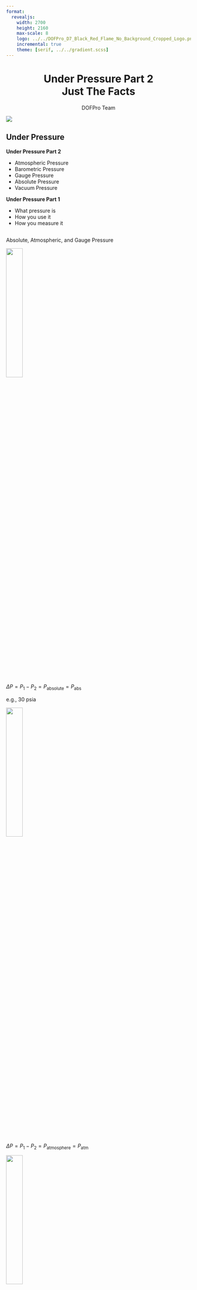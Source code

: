 ```yaml
---
format: 
  revealjs:
    width: 2700
    height: 2160
    max-scale: 8
    logo: ../../DOFPro_D7_Black_Red_Flame_No_Background_Cropped_Logo.png
    incremental: true
    theme: [serif, ../../gradient.scss]
---
```

# Under Pressure Part 2 </br> Just The Facts {style="text-align: center;"}

::: {style="text-align: center;"}
DOFPro Team
:::

![](../../DOFPro_D7_Black_Red_Flame_No_Background_Cropped.png){.absolute left="22%" top="-50%"}

## Under Pressure

**Under Pressure Part 2**

 * Atmospheric Pressure
 * Barometric Pressure
 * Gauge Pressure
 * Absolute Pressure
 * Vacuum Pressure

**Under Pressure Part 1**

 * What pressure is
 * How you use it
 * How you measure it

## 

:::{.absolute top=0 left=0 .bigbold130}
Absolute, Atmospheric, and Gauge Pressure
:::

:::{.fragment}
![](https://dofprobucket1.s3.us-east-2.amazonaws.com/processdata/PressureGaugeAbs.png){.absolute left="10%" top="20%" width="30%"}
:::

:::{.fragment}
:::{.absolute top="23%" left="31%"}
$\Delta P = P_1 - P_2 = P_\mathrm{absolute}=P_\mathrm{abs}$
:::
:::{.absolute top="32%" left="42%"}
e.g., $30\ \mathrm{psia}$
:::
:::

:::{.fragment}
![](https://dofprobucket1.s3.us-east-2.amazonaws.com/processdata/PressureGaugeAtm.png){.absolute left="10%" top="45%" width="30%"}
:::

:::{.fragment}
:::{.absolute top="48%" left="31%"}
$\Delta P = P_1 - P_2 = P_\mathrm{atmosphere}=P_\mathrm{atm}$
:::
:::

:::{.fragment}
![](https://dofprobucket1.s3.us-east-2.amazonaws.com/processdata/PressureGaugeGau.png){.absolute left="10%" top="70%" width="30%"}
:::

:::{.fragment}
:::{.absolute top="73%" left="31%"}
$\Delta P = P_1 - P_2 = P_\mathrm{gauge}=P_\mathrm{g}$
:::
:::{.absolute top="82%" left="42%"}
e.g., $14.7\ \mathrm{psig}$
:::
:::

## 

:::{.absolute top=0 left=0 .bigbold}
Calculating Abs., Atm, Gauge Pressures
:::

:::{.fragment}
:::{.absolute top="10%" left="10%"}
$P_\mathrm{abs} = P_\mathrm{g}+P_\mathrm{atm}$

$P_\mathrm{g} = P_\mathrm{abs}-P_\mathrm{atm}$
:::
:::

:::{.fragment}
![](https://dofprobucket1.s3.us-east-2.amazonaws.com/processdata/TireForGauge.png){.absolute left="10%" top="25%" width="30%"}
:::

:::{.absolute top="55%" left="10%"}
1. Absolute tire pressure gauge
2. Atmospheric pressure gauge
3. Weather report and local altitude
:::

## 

:::{.absolute top=0 left=0 .bigbold}
Barometric and Atmospheric Pressure
:::

:::{.absolute top=10% left=0%}
1. Absolute pressure gauges – **Easy**, Absolute *tire* pressure gauges – **Very Hard**
2. Atmospheric pressure gauges – a decent cell phone and an air pressure app
3. Weather report – **Easy**, Local altitude – **Use GPS**
:::

:::{.fragment}
![](https://dofprobucket1.s3.us-east-2.amazonaws.com/processdata/NWSBaro.png){.absolute top="55%" left="5%" width="50%"}
:::

:::{.fragment}
:::{.absolute top="55%" left="57%"}
Weather report gives *barometric*, not atmospheric pressure.
:::
:::

## Barometric Pressure

The barometric pressure is the local atmospheric pressure adjusted for altitude to sea level.

:::{.fragment}
![](https://dofprobucket1.s3.us-east-2.amazonaws.com/processdata/BaroPressDiagram.png){.absolute top="60%" left="0%" width="90%"}
:::

:::{.fragment}
$$P_\mathrm{baro}=P_\mathrm{atm}(1-2.25577 \times 10^{-5}h)^{5.25588}$$
:::

:::{.fragment}
$$P_\mathrm{atm}=P_\mathrm{baro}(1-2.25577 \times 10^{-5}h)^{-5.25588}$$

with $h$ in meters.
:::

## Example

Measure bicycle tire pressure in Claremont, CA, USA

:::{.fragment}
:::{.absolute left="2%" top="17%"}
$P_\mathrm{baro} = 29.89\ \mathrm{inHg}$
:::
:::

:::{.fragment}
:::{.absolute left="2%" top="25%"}
$h_\mathrm{Claremont} = 1340\ \mathrm{ft}=408.4\ \mathrm{m}$
:::
:::

:::{.fragment}
:::{.absolute left="2%" top="30%"}
$$\begin{aligned}
P_\mathrm{atm} & =P_\mathrm{baro}(1-2.25577 \times 10^{-5}h)^{-5.25588} \\
& =29.89\ \mathrm{inHg}(1-2.25577 \times 10^{-5}\cdot408.4)^{-5.25588} \\
& = 28.47\ \mathrm{inHg}= 723.2\ \mathrm{Torr}= 13.98\ \mathrm{psia} \approx 14.0\ \mathrm{psia}
\end{aligned}$$
:::
:::

:::{.fragment}
:::{.absolute left="2%" top="58%"}
$P_\mathrm{g} = 36.0\ \mathrm{psig}$
:::
:::

:::{.fragment}
:::{.absolute left="2%" top="65%"}
$$\begin{aligned}
P_\mathrm{abs} & = P_\mathrm{g}+P_\mathrm{atm} \\
& =36.0\ \mathrm{psig}+14.0\ \mathrm{psia} = 50.0\ \mathrm{psia} =3.45\ \mathrm{bar}
\end{aligned}$$
:::
:::

## Spreadsheet

![](https://dofprobucket1.s3.us-east-2.amazonaws.com/processdata/TireExample.png){.absolute top="10%" left="10%" width="80%"}

## Vacuum Pressure {background-image="https://dofprobucket1.s3.us-east-2.amazonaws.com/processdata/Crysopea_alambicco_poli_grappa.png"}

:::{.absolute top=95% left=60% .smalltable}
Background CC BY 3.0 [link](https://commons.wikimedia.org/wiki/File:Crysopea_alambicco_poli_grappa.jpg)
:::

 - Any pressure below local atmospheric
 - In psi it's indicated by $\mathrm{psiv}$.
 - Negative of gauge pressure, e.g., $P_\mathrm{g}=-7\ \mathrm{psig} \implies P_\mathrm{v}=7\ \mathrm{psiv}$
 - Common in vacuum distillation and other processes
 

## High Vacuum {background-image="https://dofprobucket1.s3.us-east-2.amazonaws.com/processdata/VacuumChamberLight.png"}

:::{.absolute top=95% left=55% .smalltable}
Background CC BY-SA 3.0 [link](https://commons.wikimedia.org/wiki/File:VacuumChamberWindow.JPG)
:::

- Used in advanced materials processing
- Measured as *absolute pressure*

:::{.fragment}
| Acronym | Name                   |Max *P* (Pa)|Min *P* (Pa)|
|---------|------------------------|------------|------------|
| HV      | High Vacuum            | $10^{-1}$  | $10^{-5}$  |
| UHV     | Ultrahigh Vacuum       | $10^{-5}$  | $10^{-10}$ |
| EHV     | Extrememly High Vacuum | $10^{-10}$ | $<10^{-10}$|

:Pressure ranges
:::

## The Takeaways

1. Absolute, gauge, and atmospheric pressure are related by $P_\mathrm{abs} = P_\mathrm{g}+P_\mathrm{atm}$.
2. Barometric and atmospheric pressure are related through the Standard Atmospheric Model.
3. The vacuum pressure is the absolute value of the gauge pressure below atmospheric.
4. The High Vacuum (HV) range is from $10^{-1}$ to $10^{-5}\ \mathrm{Pa}$, Ultrahigh Vacuum (UHV) from $10^{-5}$ to $10^{-10}\ \mathrm{Pa}$, and Extremely High Vacuum (EHV) is $10^{-10}\ \mathrm{Pa}$ and below.